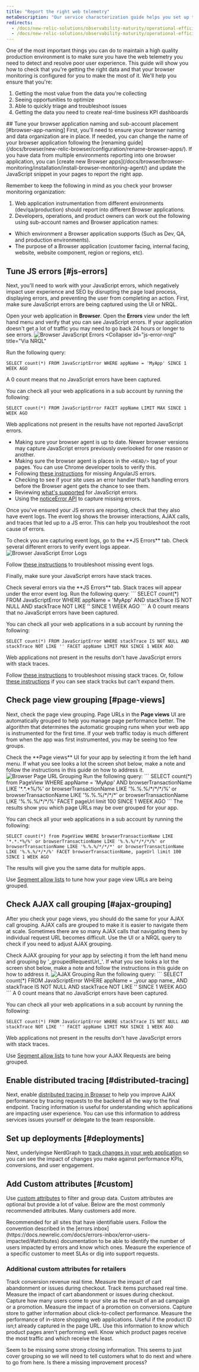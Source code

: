 ```yaml
---
title: "Report the right web telemetry" 
metaDescription: "Our service characterization guide helps you set up the best telemetry possible to describe the runtime operation of your services."
redirects:
  - /docs/new-relic-solutions/observability-maturity/operational-efficiency/sc-implementation-guide
  - /docs/new-relic-solutions/observability-maturity/operational-efficiency/service-characterization-optimize-web-telemetry-guide/
---
```



One of the most important things you can do to maintain a high quality production environment is to make sure you have the web telemetry you need to detect and resolve poor user experience. This guide will show you how to check that you're getting the right data and that your browser monitoring is configured for you to make the most of it. We'll help you ensure that you're:   

1. Getting the most value from the data you're collecting
2. Seeing opportunities to optimize
3. Able to quickly triage and troubleshoot issues
4. Getting the data you need to create real-time business KPI dashboards

<Steps>
    <Step>
## Tune your browser application naming and sub-account placement [#browser-app-naming] 
First, you'll need to ensure your browser naming and data organization are in place. If needed, you can change the name of your browser application following the [renaming guide](/docs/browser/new-relic-browser/configuration/rename-browser-apps/). If you have data from multiple environments reporting into one browser application, you can [create new Browser apps](/docs/browser/browser-monitoring/installation/install-browser-monitoring-agent/) and update the JavaScript snippet in your pages to report the right app. 

Remember to keep the following in mind as you check your browser monitoring organization:

1. Web application instrumentation from different environments (dev/qa/production) should report into different Browser applications.  
2. Developers, operations, and product owners can work out the following using sub-account names and Browser application names:
* Which environment a Browser application supports (Such as Dev, QA, and production environments).
* The purpose of a Browser application (customer facing, internal facing, website, website component, region or regions, etc).      
    </Step>
    <Step>
## Tune JS errors [#js-errors] 
Next, you'll need to work with your JavaScript errors, which negatively impact user experience and SEO by disrupting the page load process, displaying errors, and preventing the user from completing an action. First, make sure JavaScript errors are being captured using the UI or NRQL.  

<CollapserGroup>
  <Collapser
    id="js-error-ui"
    title="Via the UI"
  >

  Open your web application in **Browser**. Open the **Errors** view under the left hand menu and verify that you can see JavaScript errors. If your application doesn't get a lot of traffic you may need to go back 24 hours or longer to see errors.
  <img src={omaOeScBrowserErrors} alt="Browser JavaScript Errors" title="Browser JavaScript Errors" />
  </Collapser>
  <Collapser
    id="js-error-nrql"
    title="Via NRQL"
  >
  Run the following query: 
```
SELECT count(*) FROM JavaScriptError WHERE appName = 'MyApp' SINCE 1 WEEK AGO 
```
  A 0 count means that no JavaScript errors have been captured. 

  You can check all your web applications in a sub account by running the following: 
```
SELECT count(*) FROM JavaScriptError FACET appName LIMIT MAX SINCE 1 WEEK AGO
```
  Web applications not present in the results have not reported JavaScript errors.
  </Collapser>
</CollapserGroup>
<CollapserGroup>
    <Collapser
        id="missing-js-errors"
        title="You can resolve missing JavaScript errors by:"
    >
* Making sure your browser agent is up to date. Newer browser versions may capture JavaScript errors previously overlooked for one reason or another. 
* Making sure the browser agent is places in the `<HEAD/>` tag of your pages. You can use Chrome developer tools to verify this. 
* Following [these instructions](/docs/browser/new-relic-browser/troubleshooting/angularjs-errors-do-not-appear/) for missing AngularJS errors.
* Checking to see if your site uses an error handler that’s handling errors before the Browser agent gets the chance to see them.
* Reviewing [what's supported](/docs/browser/new-relic-browser/browser-pro-features/javascript-errors-page-detect-analyze-errors/#js-unavailable-errors) for JavaScript errors. 
* Using the [noticeError API](/docs/browser/new-relic-browser/browser-apis/noticeerror/) to capture missing errors.
    </Collapser>
</CollapserGroup>

Once you've ensured your JS errors are reporting, check that they also have event logs. The event log shows the browser interactions, AJAX calls, and traces that led up to a JS error. This can help you troubleshoot the root cause of errors.

<CollapserGroup>
  <Collapser
    id="js-errorlog-ui"
    title="Via the UI"
  >
  To check you are capturing event logs, go to the **JS Errors** tab. Check several different errors to verify event logs appear. 
  <img src={omaOeScBrowserErrorLog} alt="Browser JavaScript Error Logs" title="Browser JavaScript Error Logs" /> 

  </Collapser>
</CollapserGroup>

Follow [these instructions](/docs/browser/new-relic-browser/browser-pro-features/javascript-errors-page-detect-analyze-errors/#troubleshoot-event-log) to troubleshoot missing event logs. 

Finally, make sure your JavaScript errors have stack traces.

<CollapserGroup>
  <Collapser
    id="js-stack-trace-ui"
    title="Via the UI"
  >
  Check several errors via the **JS Errors** tab. Stack traces will appear under the error event log. 

  </Collapser>
  <Collapser
    id="js-stack-trace-nrql"
    title="Via NRQL"
  >
  Run the following query: 
```
SELECT count(*) FROM JavaScriptError WHERE appName = 'MyApp' AND stackTrace IS NOT NULL AND stackTrace NOT LIKE '' SINCE 1 WEEK AGO 
```
  A 0 count means that no JavaScript errors have been captured. 

  You can check all your web applications in a sub account by running the following: 
```
SELECT count(*) FROM JavaScriptError WHERE stackTrace IS NOT NULL AND stackTrace NOT LIKE '' FACET appName LIMIT MAX SINCE 1 WEEK AGO
```
Web applications not present in the results don't have JavaScript errors with stack traces. 
  </Collapser>
</CollapserGroup>

Follow [these instructions](/docs/browser/new-relic-browser/browser-pro-features/javascript-errors-page-detect-analyze-errors/#stack-trace) to troubleshoot missing stack traces. Or, follow [these instructions](/docs/browser/new-relic-browser/browser-pro-features/upload-source-maps-api/) if you can see stack tracks but can't expand them.        
    </Step>
    <Step>
## Check page view grouping [#page-views]

Next, check the page view grouping. Page URLs in the **Page views** UI are automatically grouped to help you manage page performance better. The algorithm that determines the automatic grouping runs when your web app is instrumented for the first time. If your web traffic today is much different from when the app was first instrumented, you may be seeing too few groups. 

<CollapserGroup>
  <Collapser
    id="js-stack-trace-ui"
    title="Via the UI"
  >
  Check the **Page views** UI for your app by selecting it from the left hand menu. If what you see looks a lot the screen shot below, make a note and follow the instructions in this guide on how to address it. 
 <img src={omaOeScBrowserGroupedPageViews} alt="Browser Page URL Grouping" title="Browser Page URL Grouping" />  

  </Collapser>
  <Collapser
    id="js-stack-trace-nrql"
    title="Via NRQL"
  >
  Run the following query: 
```
SELECT count(*) from PageView WHERE appName = 'MyApp' AND browserTransactionName LIKE '*.*.*%/%' or browserTransactionName LIKE '%.%.%/*/*/*/%' or browserTransactionName LIKE '%.%.%/*/*/*' or browserTransactionName LIKE '%.%.%/*/*/%' FACET pageUrl limit 100 SINCE 1 WEEK AGO
```
  The results show you which page URLs may be over grouped for your app. 

  You can check all your web applications in a sub account by running the following: 
```
SELECT count(*) from PageView WHERE browserTransactionName LIKE '*.*.*%/%' or browserTransactionName LIKE '%.%.%/*/*/*/%' or browserTransactionName LIKE '%.%.%/*/*/*' or browserTransactionName LIKE '%.%.%/*/*/%' FACET browserTransactionName, pageUrl limit 100 SINCE 1 WEEK AGO
```
  The results will give you the same data for multiple apps. 
  </Collapser>
</CollapserGroup>

Use [Segment allow lists](/docs/browser/new-relic-browser/configuration/group-browser-metrics-urls/) to tune how your page view URLs are being grouped.         
    </Step>
    <Step>
## Check AJAX call grouping [#ajax-grouping]
After you check your page views, you should do the same for your AJAX call grouping. AJAX calls are grouped to make it is easier to navigate them at scale. Sometimes there are so many AJAX calls that navigating them by individual request URL becomes difficult. Use the UI or a NRQL query to check if you need to adjust AJAX grouping. 

<CollapserGroup>
  <Collapser
    id="js-stack-trace-ui"
    title="Via the UI"
  >
  Check AJAX grouping for your app by selecting it from the left hand menu and grouping by '_groupedRequestUrl_'. If what you see looks a lot the screen shot below, make a note and follow the instructions in this guide on how to address it. 
 <img src={omaOeScBrowserGroupedAjaxRequests} alt="AJAX Grouping" title="AJAX Grouping" />  

  </Collapser>
  <Collapser
    id="js-stack-trace-nrql"
    title="Via NRQL"
  >
  Run the following query: 
```
SELECT count(*) FROM JavaScriptError WHERE appName = _your app name_ AND stackTrace IS NOT NULL AND stackTrace NOT LIKE '' SINCE 1 WEEK AGO 
```
  A 0 count means that no JavaScript errors have been captured. 

  You can check all your web applications in a sub account by running the following: 
```
SELECT count(*) FROM JavaScriptError WHERE stackTrace IS NOT NULL AND stackTrace NOT LIKE '' FACET appName LIMIT MAX SINCE 1 WEEK AGO
```
Web applications not present in the results don't have JavaScript errors with stack traces. 
  </Collapser>
</CollapserGroup>

Use [Segment allow lists](/docs/browser/new-relic-browser/configuration/group-browser-metrics-urls/) to tune how your AJAX Requests are being grouped.         
    </Step>
    <Step>
## Enable distributed tracing [#distributed-tracing]
Next, enable [distributed tracing in Browser](/docs/browser/new-relic-browser/browser-pro-features/browser-data-distributed-tracing/) to help you improve AJAX performance by tracing requests to the backend all the way to the final endpoint. Tracing information is useful for understanding which applications are impacting user experience. You can use this information to address services issues yourself or delegate to the team responsible.         
    </Step>
    <Step>
## Set up deployments [#deployments]
Next, underlyingse NerdGraph to [track changes in your web application](/docs/change-tracking/change-tracking-graphql/) so you can see the impact of changes you make against performance KPIs, conversions, and user engagement.        
    </Step>
    <Step>
## Add Custom attributes [#custom]
Use [custom attributes](/docs/data-apis/custom-data/custom-events/report-custom-event-data/#ways) to filter and group data. Custom attributes are optional but provide a lot of value. Below are the most commonly recommended attributes. Many customers add more. 

<CollapserGroup>
  <Collapser
    id="user-attribute"
    title="user"
  >
  Recommended for all sites that have identifiable users. Follow the convention described in the [errors inbox](https://docs.newrelic.com/docs/errors-inbox/error-users-impacted/#attributes) documentation to be able to identify the number of users impacted by errors and know which ones.

  </Collapser>
  <Collapser
    id="customer-attribute"
    title="customer"
  >
  Measure the experience of a specific customer to meet SLAs or dig into support requests.

  </Collapser>
</CollapserGroup>

### Additional custom attributes for retailers
<CollapserGroup>
  <Collapser
    id="cart-value"
    title="cart value"
  >
 Track conversion revenue real time. Measure the impact of cart abandonment or issues during checkout.
  </Collapser>
  <Collapser
    id="item-count"
    title="item count"
  >
 Track items purchased real time. Measure the impact of cart abandonment or issues during checkout.
  </Collapser>
  <Collapser
    id="promo-id"
    title="promotion"
  >
  Capture how many users come to your site as the result of an ad campaign or a promotion. Measure the impact of a promotion on conversions. 
  </Collapser>
  <Collapser
    id="store-id"
    title="store"
  >
  Capture store to gather information about click-to-collect performance. Measure the performance of in-store shopping web applications. 
  </Collapser>
  <Collapser
    id="product-id"
    title="product"
  >
  Useful if the product ID isn;t already captured in the page URL. Use this information to know which product pages aren't performing well. Know which product pages receive the most traffic and which receive the least.  
  </Collapser>
</CollapserGroup>        
</Steps>

Seem to be missing some strong closing information. This seems to just cover grouping so we will need to tell customers what to do next and where to go from here. Is there a missing improvement process?